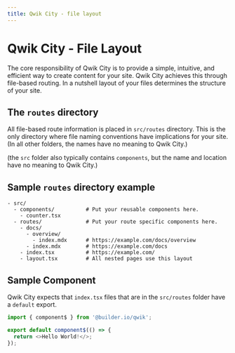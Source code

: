 ```yaml
---
title: Qwik City - file layout
---
```


# Qwik City - File Layout

The core responsibility of Qwik City is to provide a simple, intuitive, and efficient way to create content for your site. Qwik City achieves this through file-based routing. In a nutshell layout of your files determines the structure of your site.

## The `routes` directory

All file-based route information is placed in `src/routes` directory. This is the only directory where file naming conventions have implications for your site. (In all other folders, the names have no meaning to Qwik City.)

(the `src` folder also typically contains `components`, but the name and location have no meaning to Qwik City.)

## Sample `routes` directory example

```
- src/
  - components/          # Put your reusable components here.
    - counter.tsx
  - routes/              # Put your route specific components here.
    - docs/
      - overview/
        - index.mdx      # https://example.com/docs/overview
      - index.mdx        # https://example.com/docs
    - index.tsx          # https://example.com/
    - layout.tsx         # All nested pages use this layout
```

## Sample Component

Qwik City expects that `index.tsx` files that are in the `src/routes` folder have a `default` export.

```typescript
import { component$ } from '@builder.io/qwik';

export default component$(() => {
  return <>Hello World!</>;
});
```
